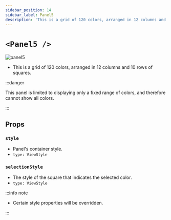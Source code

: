 ```yaml
---
sidebar_position: 14
sidebar_label: Panel5
description: 'This is a grid of 120 colors, arranged in 12 columns and 10 rows of squares.'
---
```


# `<Panel5 />`

![panel5](../../../images/panel5.png)

- This is a grid of 120 colors, arranged in 12 columns and 10 rows of squares.

:::danger

This panel is limited to displaying only a fixed range of colors, and therefore cannot show all colors.

:::

## Props

### `style`

- Panel's container style.
- `type: ViewStyle`

### `selectionStyle`

- The style of the square that indicates the selected color.
- `type: ViewStyle`

:::info note

- Certain style properties will be overridden.

:::
